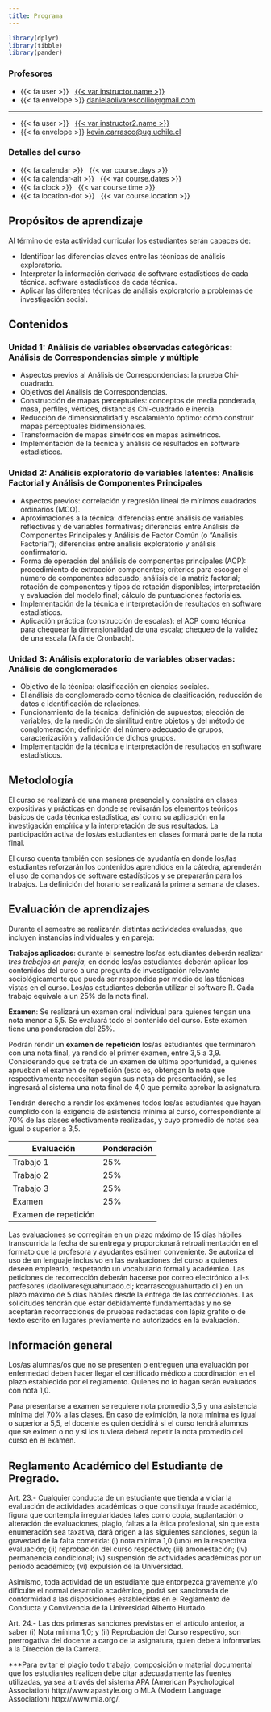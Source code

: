 ```yaml
---
title: Programa
---
```


```r
library(dplyr)
library(tibble)
library(pander)
```

::: {.grid .course-details .course-details-smaller}
::: g-col-6
### Profesores

-   {{< fa user >}}   [{{< var instructor.name >}}]({{< var instructor.url >}})
-   {{< fa envelope >}} <a href="mailto:danielaolivarescollio@gmail.com">danielaolivarescollio\@gmail.com</a>

------------------------------------------------------------------------

-   {{< fa user >}}   [{{< var instructor2.name >}}]({{< var instructor2.url >}})
-   {{< fa envelope >}} <a href="mailto:kevin.carrasco@ug.uchile.cl">kevin.carrasco\@ug.uchile.cl</a>
:::

::: g-col-6
### Detalles del curso

-   {{< fa calendar >}}   {{< var course.days >}}
-   {{< fa calendar-alt >}}   {{< var course.dates >}}
-   {{< fa clock >}}   {{< var course.time >}}
-   {{< fa location-dot >}}   {{< var course.location >}}
:::
:::

## Propósitos de aprendizaje

Al término de esta actividad curricular los estudiantes serán capaces de:

-   Identificar las diferencias claves entre las técnicas de análisis exploratorio.
-   Interpretar la información derivada de software estadísticos de cada técnica. software estadísticos de cada técnica.
-   Aplicar las diferentes técnicas de análisis exploratorio a problemas de investigación social.

## Contenidos

### Unidad 1: Análisis de variables observadas categóricas: Análisis de Correspondencias simple y múltiple

-   Aspectos previos al Análisis de Correspondencias: la prueba Chi-cuadrado.
-   Objetivos del Análisis de Correspondencias.
-   Construcción de mapas perceptuales: conceptos de media ponderada, masa, perfiles, vértices, distancias Chi-cuadrado e inercia.
-   Reducción de dimensionalidad y escalamiento óptimo: cómo construir mapas perceptuales bidimensionales.
-   Transformación de mapas simétricos en mapas asimétricos.
-   Implementación de la técnica y análisis de resultados en software estadísticos.

### Unidad 2: Análisis exploratorio de variables latentes: Análisis Factorial y Análisis de Componentes Principales

-   Aspectos previos: correlación y regresión lineal de mínimos cuadrados ordinarios (MCO).
-   Aproximaciones a la técnica: diferencias entre análisis de variables reflectivas y de variables formativas; diferencias entre Análisis de Componentes Principales y Análisis de Factor Común (o “Análisis Factorial”); diferencias entre análisis exploratorio y análisis confirmatorio.
-   Forma de operación del análisis de componentes principales (ACP): procedimiento de extracción componentes; criterios para escoger el número de componentes adecuado; análisis de la matriz factorial; rotación de componentes y tipos de rotación disponibles; interpretación y evaluación del modelo final; cálculo de puntuaciones factoriales.
-   Implementación de la técnica e interpretación de resultados en software estadísticos.
-   Aplicación práctica (construcción de escalas): el ACP como técnica para chequear la dimensionalidad de una escala; chequeo de la validez de una escala (Alfa de Cronbach).

### Unidad 3: Análisis exploratorio de variables observadas: Análisis de conglomerados

-   Objetivo de la técnica: clasificación en ciencias sociales.
-   El análisis de conglomerado como técnica de clasificación, reducción de datos e identificación de relaciones.
-   Funcionamiento de la técnica: definición de supuestos; elección de variables, de la medición de similitud entre objetos y del método de conglomeración; definición del número adecuado de grupos, caracterización y validación de dichos grupos.
-   Implementación de la técnica e interpretación de resultados en software estadísticos.

## Metodología

El curso se realizará de una manera presencial y consistirá en clases expositivas y prácticas en donde se revisarán los elementos teóricos básicos de cada técnica estadística, así como su aplicación en la investigación empírica y la interpretación de sus resultados. La participación activa de los/as estudiantes en clases formará parte de la nota final.

El curso cuenta también con sesiones de ayudantía en donde los/las estudiantes reforzarán los contenidos aprendidos en la cátedra, aprenderán el uso de comandos de software estadísticos y se prepararán para los trabajos. La definición del horario se realizará la primera semana de clases.

## Evaluación de aprendizajes

Durante el semestre se realizarán distintas actividades evaluadas, que incluyen instancias individuales y en pareja:

**Trabajos aplicados**: durante el semestre los/as estudiantes deberán realizar *tres trabajos en pareja*, en donde los/as estudiantes deberán aplicar los contenidos del curso a una pregunta de investigación relevante sociológicamente que pueda ser respondida por medio de las técnicas vistas en el curso. Los/as estudiantes deberán utilizar el software R. Cada trabajo equivale a un 25% de la nota final.

**Examen**: Se realizará un examen oral individual para quienes tengan una nota menor a 5,5. Se evaluará todo el contenido del curso. Este examen tiene una ponderación del 25%.

Podrán rendir un **examen de repetición** los/as estudiantes que terminaron con una nota final, ya rendido el primer examen, entre 3,5 a 3,9. Considerando que se trata de un examen de última oportunidad, a quienes aprueban el examen de repetición (esto es, obtengan la nota que respectivamente necesitan según sus notas de presentación), se les ingresará al sistema una nota final de 4,0 que permita aprobar la asignatura.

Tendrán derecho a rendir los exámenes todos los/as estudiantes que hayan cumplido con la exigencia de asistencia mínima al curso, correspondiente al 70% de las clases efectivamente realizadas, y cuyo promedio de notas sea igual o superior a 3,5.

| Evaluación           | Ponderación |
|----------------------|-------------|
| Trabajo 1            | 25%         |
| Trabajo 2            | 25%         |
| Trabajo 3            | 25%         |
| Examen               | 25%         |
| Examen de repetición |             |


Las evaluaciones se corregirán en un plazo máximo de 15 días hábiles transcurrida la fecha de su entrega y proporcionará retroalimentación en el formato que la profesora y ayudantes estimen conveniente.
Se autoriza el uso de un lenguaje inclusivo en las evaluaciones del curso a quienes deseen emplearlo, respetando un vocabulario formal y académico.
Las peticiones de recorrección deberán hacerse por correo electrónico a l-s profesores (daolivares@uahurtado.cl; kcarrasco@uahurtado.cl ) en un plazo máximo de 5 días hábiles desde la entrega de las correcciones. Las solicitudes tendrán que estar debidamente fundamentadas y no se aceptarán recorrecciones de pruebas redactadas con lápiz grafito o de texto escrito en lugares previamente no autorizados en la evaluación.




## Información general

Los/as alumnas/os que no se presenten o entreguen una evaluación por enfermedad deben hacer llegar el certificado médico a coordinación en el plazo establecido por el reglamento. Quienes no lo hagan serán evaluados con nota 1,0. 

Para presentarse a examen se requiere nota promedio 3,5 y una asistencia mínima del 70% a las clases. En caso de eximición, la nota mínima es igual o superior a 5,5, el docente es quien decidirá si el curso tendrá alumnos que se eximen o no y si los tuviera deberá repetir la nota promedio del curso en el examen. 


## Reglamento Académico del Estudiante de Pregrado.

Art. 23.- Cualquier conducta de un estudiante que tienda a viciar la evaluación de actividades académicas o que constituya fraude académico, figura que contempla irregularidades tales como copia, suplantación o alteración de evaluaciones, plagio, faltas a la ética profesional, sin que esta enumeración sea taxativa, dará origen a las siguientes sanciones, según la gravedad de la falta cometida: (i) nota mínima 1,0 (uno) en la respectiva evaluación; (ii) reprobación del curso respectivo; (iii) amonestación; (iv) permanencia condicional; (v) suspensión de actividades académicas por un período académico; (vi) expulsión de la Universidad.

Asimismo, toda actividad de un estudiante que entorpezca gravemente y/o dificulte el normal desarrollo académico, podrá ser sancionada de conformidad a las disposiciones establecidas en el Reglamento de Conducta y Convivencia de la Universidad Alberto Hurtado.

Art. 24.- Las dos primeras sanciones previstas en el artículo anterior, a saber (i) Nota mínima 1,0; y (ii) Reprobación del Curso respectivo, son prerrogativa del docente a cargo de la asignatura, quien deberá informarlas a la Dirección de la Carrera.

\*\*\*Para evitar el plagio todo trabajo, composición o material documental que los estudiantes realicen debe citar adecuadamente las fuentes utilizadas, ya sea a través del sistema APA (American Psychological Association) http://www.apastyle.org o MLA (Modern Language Association) http://www.mla.org/.
